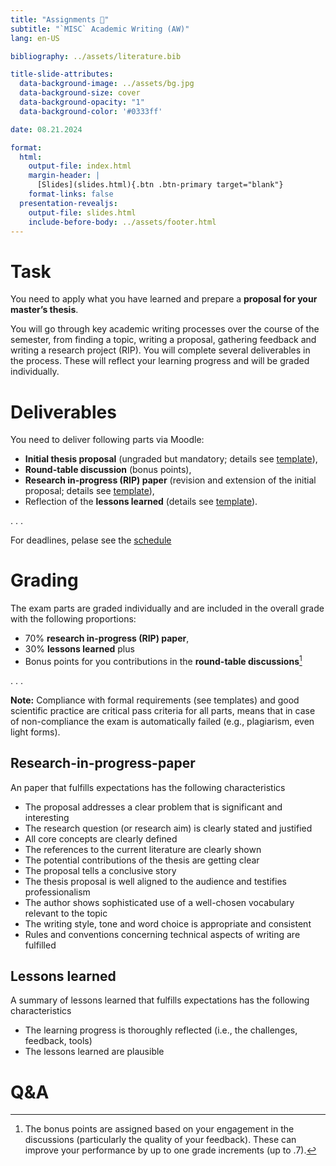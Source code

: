 ```yaml
---
title: "Assignments 📑"  
subtitle: "`MISC` Academic Writing (AW)"
lang: en-US

bibliography: ../assets/literature.bib

title-slide-attributes:
  data-background-image: ../assets/bg.jpg
  data-background-size: cover
  data-background-opacity: "1"
  data-background-color: '#0333ff'

date: 08.21.2024

format: 
  html:
    output-file: index.html
    margin-header: | 
      [Slides](slides.html){.btn .btn-primary target="blank"}
    format-links: false          
  presentation-revealjs:
    output-file: slides.html 
    include-before-body: ../assets/footer.html  
---
```



# Task

:::medium
You need to apply what you have learned and prepare a __proposal for your master's thesis__.
:::

You will go through key academic writing processes over the course of the semester, from finding a topic, writing a proposal, gathering feedback and writing a research project (RIP). You will complete several deliverables in the process. These will reflect your learning progress and will be graded individually.

# Deliverables

You need to deliver following parts via Moodle:

:::{.incremental}
- __Initial thesis proposal__ (ungraded but mandatory; details see [template](assets/AW_Proposal_Template.docx)),
- __Round-table discussion__ (bonus points),
- __Research in-progress (RIP) paper__ (revision and extension of the initial proposal; details see [template](assets/AW_RIP-Paper_Template.docx)),
- Reflection of the __lessons learned__ (details see [template](assets/AW_Lessons-Learned_Template.docx)).
:::

. . .

For deadlines, pelase see the [schedule](../admin/#schedule)

# Grading

The exam parts are graded individually and are included in the overall grade with the following proportions:

:::{.incremental}
- 70% __research in-progress (RIP) paper__,
- 30% __lessons learned__ plus
- Bonus points for you contributions in the __round-table discussions__[^bonus]
:::

. . .

__Note:__ Compliance with formal requirements (see templates) and good scientific practice are critical pass criteria for all parts, means that in case of non-compliance the exam is automatically failed (e.g., plagiarism, even light forms).

[^bonus]: The bonus points are assigned based on your engagement in the discussions (particularly the quality of your feedback). These can improve your performance by up to one grade increments (up to .7).

## Research-in-progress-paper {.scrollable}

An paper that fulfills expectations has the following characteristics

::: incremental
- The proposal addresses a clear  problem that is significant and interesting
- The research question (or research aim) is clearly stated and justified
- All core concepts are clearly defined
- The references to the current literature are clearly shown
- The potential contributions of the thesis are getting clear
- The proposal tells a conclusive story
- The thesis proposal is well aligned to the audience and testifies professionalism
- The author shows sophisticated use of a well-chosen vocabulary relevant to the topic
- The writing style, tone and word choice is appropriate and consistent
- Rules and conventions concerning technical aspects of writing are fulfilled
:::

## Lessons learned {.scrollable}

A summary of lessons learned that fulfills expectations has the following characteristics

::: incremental
- The learning progress is thoroughly reflected (i.e., the challenges, feedback, tools)
- The lessons learned are plausible
:::

# Q&A {.html-hidden .unlisted .vertical-center  background-color="#0333ff" background-image="../assets/bg.jpg"}
